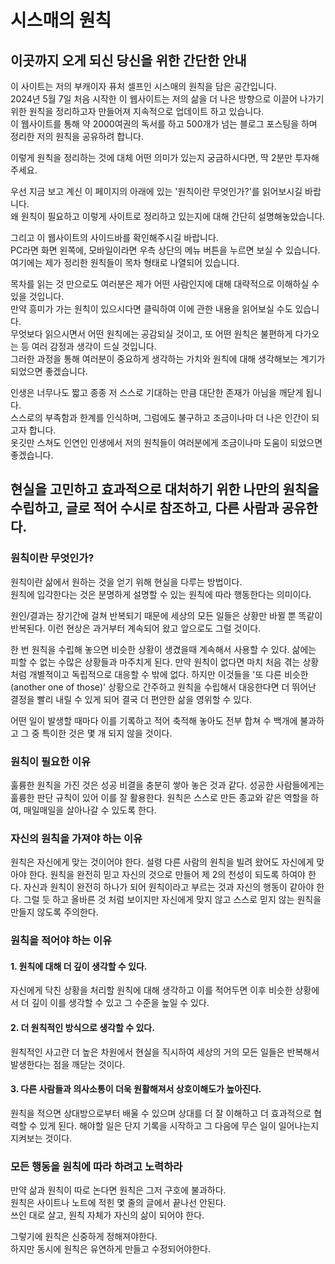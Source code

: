 # 시스매의 원칙

## 이곳까지 오게 되신 당신을 위한 간단한 안내

이 사이트는 저의 부캐이자 퓨처 셀프인 시스매의 원칙을 담은 공간입니다.  
2024년 5월 7일 처음 시작한 이 웹사이트는 저의 삶을 더 나은 방향으로 이끌어 나가기 위한 원칙을 정리하고자 만들어져 지속적으로 업데이트 하고 있습니다.  
이 웹사이트를 통해 약 2000여권의 독서를 하고 500개가 넘는 블로그 포스팅을 하며 정리한 저의 원칙을 공유하려 합니다.

이렇게 원칙을 정리하는 것에 대체 어떤 의미가 있는지 궁금하시다면, 딱 2분만 투자해주세요.

우선 지금 보고 계신 이 페이지의 아래에 있는 '원칙이란 무엇인가?'를 읽어보시길 바랍니다.  
왜 원칙이 필요하고 이렇게 사이트로 정리하고 있는지에 대해 간단히 설명해놓았습니다. 

그리고 이 웹사이트의 사이드바를 확인해주시길 바랍니다.  
PC라면 화면 왼쪽에, 모바일이라면 우측 상단의 메뉴 버튼을 누르면 보실 수 있습니다.  
여기에는 제가 정리한 원칙들이 목차 형태로 나열되어 있습니다.

목차를 읽는 것 만으로도 여러분은 제가 어떤 사람인지에 대해 대략적으로 이해하실 수 있을 것입니다.  
만약 흥미가 가는 원칙이 있으시다면 클릭하여 이에 관한 내용을 읽어보실 수도 있습니다.  
무엇보다 읽으시면서 어떤 원칙에는 공감되실 것이고, 또 어떤 원칙은 불편하게 다가오는 등 여러 감정과 생각이 드실 것입니다.  
그러한 과정을 통해 여러분이 중요하게 생각하는 가치와 원칙에 대해 생각해보는 계기가 되었으면 좋겠습니다.

인생은 너무나도 짧고 종종 저 스스로 기대하는 만큼 대단한 존재가 아님을 깨닫게 됩니다.  
스스로의 부족함과 한계를 인식하며, 그럼에도 불구하고 조금이나마 더 나은 인간이 되고자 합니다.  
옷깃만 스쳐도 인연인 인생에서 저의 원칙들이 여러분에게 조금이나마 도움이 되었으면 좋겠습니다.

## 현실을 고민하고 효과적으로 대처하기 위한 나만의 원칙을 수립하고, 글로 적어 수시로 참조하고, 다른 사람과 공유한다.

### 원칙이란 무엇인가?

원칙이란 삶에서 원하는 것을 얻기 위해 현실을 다루는 방법이다.\
원칙에 입각한다는 것은 분명하게 설명할 수 있는 원칙에 따라 행동한다는 의미이다.

원인/결과는 장기간에 걸쳐 반복되기 때문에 세상의 모든 일들은 상황만 바뀔 뿐 똑같이 반복된다.
이런 현상은 과거부터 계속되어 왔고 앞으로도 그럴 것이다.

한 번 원칙을 수립해 놓으면 비슷한 상황이 생겼을때 계속해서 사용할 수 있다. 
삶에는 피할 수 없는 수많은 상황들과 마주치게 된다.
만약 원칙이 없다면 마치 처음 겪는 상황처럼 개별적이고 독립적으로 대응할 수 밖에 없다.
하지만 이것들을 '또 다른 비슷한(another one of those)' 상황으로 간주하고 원칙을 수립해서 대응한다면 더 뛰어난 결정을 빨리 내릴 수 있게 되어 결국 더 편안한 삶을 영위할 수 있다.

어떤 일이 발생할 때마다 이를 기록하고 적어 축적해 놓아도 전부 합쳐 수 백개에 불과하고 그 중 특이한 것은 몇 개 되지 않을 것이다.

### 원칙이 필요한 이유

훌륭한 원칙을 가진 것은 성공 비결을 충분히 쌓아 놓은 것과 같다.
성공한 사람들에게는 훌륭한 판단 규칙이 있어 이를 잘 활용한다.
원칙은 스스로 만든 종교와 같은 역할을 하여, 매일매일을 살아나갈 수 있도록 한다.

### 자신의 원칙을 가져야 하는 이유

원칙은 자신에게 맞는 것이어야 한다.
설령 다른 사람의 원칙을 빌려 왔어도 자신에게 맞아야 한다.
원칙을 완전히 믿고 자신의 것으로 만들어 제 2의 천성이 되도록 하여야 한다.
자신과 원칙이 완전히 하나가 되어 원칙이라고 부르는 것과 자신의 행동이 같아야 한다.
그럴 듯 하고 올바른 것 처럼 보이지만 자신에게 맞지 않고 스스로 믿지 않는 원칙을 만들지 않도록 주의한다.

### 원칙을 적어야 하는 이유

#### 1. 원칙에 대해 더 깊이 생각할 수 있다.

자신에게 닥친 상황을 처리할 원칙에 대해 생각하고 이를 적어두면 이후 비슷한 상황에서 더 깊이 이를 생각할 수 있고 그 수준을 높일 수 있다.

#### 2. 더 원칙적인 방식으로 생각할 수 있다.

원칙적인 사고란 더 높은 차원에서 현실을 직시하여 세상의 거의 모든 일들은 반복해서 발생한다는 점을 깨닫는 것이다.

#### 3. 다른 사람들과 의사소통이 더욱 원활해져서 상호이해도가 높아진다.

원칙을 적으면 상대방으로부터 배울 수 있으며 상대를 더 잘 이해하고 더 효과적으로 협력할 수 있게 된다. 
해야할 일은 단지 기록을 시작하고 그 다음에 무슨 일이 일어나는지 지켜보는 것이다.

### 모든 행동을 원칙에 따라 하려고 노력하라

만약 삶과 원칙이 따로 논다면 원칙은 그저 구호에 불과하다.\
원칙은 사이트나 노트에 적힌 몇 줄의 글에서 끝나선 안된다.\
쓰인 대로 살고, 원칙 자체가 자신의 삶이 되어야 한다.

그렇기에 원칙은 신중하게 정해져야한다.\
하지만 동시에 원칙은 유연하게 만들고 수정되어야한다.